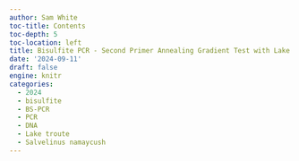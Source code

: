 ```yaml
---
author: Sam White
toc-title: Contents
toc-depth: 5
toc-location: left
title: Bisulfite PCR - Second Primer Annealing Gradient Test with Lake Trout Bisulfite-treated DNA
date: '2024-09-11'
draft: false
engine: knitr
categories: 
  - 2024
  - bisulfite
  - BS-PCR
  - PCR
  - DNA
  - Lake troute
  - Salvelinus namaycush
---
```

